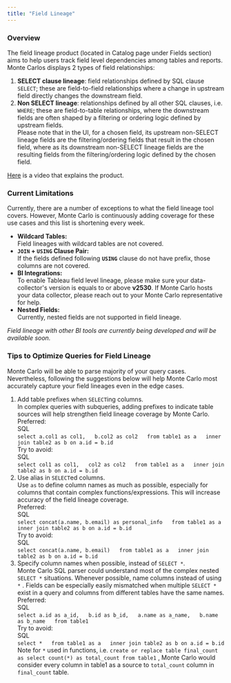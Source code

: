 ```yaml
---
title: "Field Lineage"
---
```


### Overview

The field lineage product (located in Catalog page under Fields section) aims to help users track field level dependencies among tables and reports. Monte Carlos displays 2 types of field relationships:

1. **SELECT clause lineage**: field relationships defined by SQL clause `SELECT`; these are field-to-field relationships where a change in upstream field directly changes the downstream field.
2. **Non SELECT lineage**: relationships defined by all other SQL clauses, i.e. `WHERE`; these are field-to-table relationships, where the downstream fields are often shaped by a filtering or ordering logic defined by upstream fields.  
Please note that in the UI, for a chosen field, its upstream non-SELECT lineage fields are the filtering/ordering fields that result in the chosen field, where as its downstream non-SELECT lineage fields are the resulting fields from the filtering/ordering logic defined by the chosen field.

[Here](https://www.loom.com/share/68e0b8a50d794fd7b7284b749e2709a1) is a video that explains the product.

### Current Limitations

Currently, there are a number of exceptions to what the field lineage tool covers. However, Monte Carlo is continuously adding coverage for these use cases and this list is shortening every week.

* **Wildcard Tables:**  
Field lineages with wildcard tables are not covered.
* **`JOIN` \+ `USING` Clause Pair:**  
If the fields defined following **`USING`** clause do not have prefix, those columns are not covered.
* **BI Integrations:**  
To enable Tableau field level lineage, please make sure your data-collector's version is equals to or above **v2530**. If Monte Carlo hosts your data collector, please reach out to your Monte Carlo representative for help.
* **Nested Fields:**  
Currently, nested fields are not supported in field lineage.

_Field lineage with other BI tools are currently being developed and will be available soon._ 

### Tips to Optimize Queries for Field Lineage

Monte Carlo will be able to parse majority of your query cases. Nevertheless, following the suggestions below will help Monte Carlo most accurately capture your field lineages even in the edge cases.

1. Add table prefixes when `SELECT`ing columns.  
In complex queries with subqueries, adding prefixes to indicate table sources will help strengthen field lineage coverage by Monte Carlo.  
Preferred:  
SQL  
`select a.col1 as col1,  
		b.col2 as col2  
from table1 as a  
    inner join table2 as b on a.id = b.id  
`  
Try to avoid:  
SQL  
`select col1 as col1,  
		col2 as col2  
from table1 as a  
    inner join table2 as b on a.id = b.id  
`
2. Use alias in `SELECT`ed columns.  
Use `as` to define column names as much as possible, especially for columns that contain complex functions/expressions. This will increase accuracy of the field lineage coverage.  
Preferred:  
SQL  
`select concat(a.name, b.email) as personal_info  
from table1 as a  
    inner join table2 as b on a.id = b.id  
`  
Try to avoid:  
SQL  
`select concat(a.name, b.email)  
from table1 as a  
    inner join table2 as b on a.id = b.id  
`
3. Specify column names when possible, instead of `SELECT *`.  
Monte Carlo SQL parser could understand most of the complex nested `SELECT *` situations. Whenever possible, name columns instead of using `*` . Fields can be especially easily mismatched when multiple `SELECT *` exist in a query and columns from different tables have the same names.  
Preferred:  
SQL  
`select a.id as a_id,  
	b.id as b_id,  
	a.name as a_name,  
	b.name as b_name  
from table1  
`  
Try to avoid:  
SQL  
`select *  
from table1 as a  
    inner join table2 as b on a.id = b.id  
`  
Note for `*` used in functions, i.e. `create or replace table final_count as select count(*) as total_count from table1` , Monte Carlo would consider every column in table1 as a source to `total_count` column in `final_count` table.